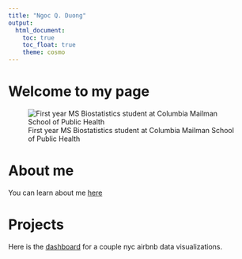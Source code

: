 ```yaml
---
title: "Ngoc Q. Duong"
output: 
  html_document:
    toc: true
    toc_float: true
    theme: cosmo
---
```


# Welcome to my page 

![First year MS Biostatistics student at Columbia Mailman School of Public Health](./12184999_911883312198586_9058498063866899305_o (1).jpg) 

# About me 
You can learn about me [here](about.html)

# Projects

Here is the [dashboard](dashboard.html) for a couple nyc airbnb data visualizations.
